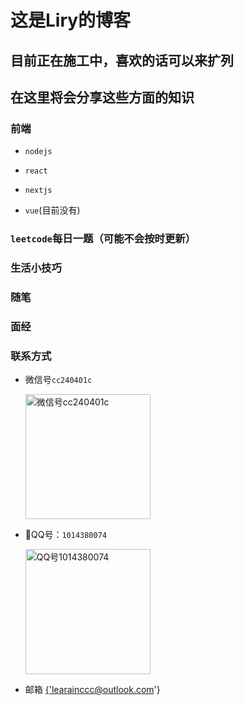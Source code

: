 
# 这是Liry的博客

## 目前正在施工中，喜欢的话可以来扩列

## 在这里将会分享这些方面的知识

### 前端

- `nodejs`

- `react`

- `nextjs`

- `vue`(目前没有)

### `leetcode`每日一题（可能不会按时更新）

### 生活小技巧

### 随笔

### 面经

### 联系方式

- 微信号`cc240401c`

  <img src={wechat_qrcode} alt='微信号cc240401c' width='200' height='200' />

- 🐧QQ号：`1014380074`

  <img src={qq_qrcode} alt='QQ号1014380074' width='200' height='200' />

- 邮箱 <a href='mailto:learainccc@outlook.com'>{'learainccc@outlook.com'}</a>

